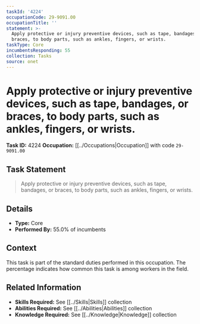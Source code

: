 ```yaml
---
taskId: '4224'
occupationCode: 29-9091.00
occupationTitle: ''
statement: >-
  Apply protective or injury preventive devices, such as tape, bandages, or
  braces, to body parts, such as ankles, fingers, or wrists.
taskType: Core
incumbentsResponding: 55
collection: Tasks
source: onet
---
```

# Apply protective or injury preventive devices, such as tape, bandages, or braces, to body parts, such as ankles, fingers, or wrists.

**Task ID:** 4224
**Occupation:** [[../Occupations|Occupation]] with code `29-9091.00`

## Task Statement

> Apply protective or injury preventive devices, such as tape, bandages, or braces, to body parts, such as ankles, fingers, or wrists.

## Details

- **Type:** Core
- **Performed By:** 55.0% of incumbents

## Context

This task is part of the standard duties performed in this occupation. The percentage indicates how common this task is among workers in the field.

## Related Information

- **Skills Required:** See [[../Skills|Skills]] collection
- **Abilities Required:** See [[../Abilities|Abilities]] collection
- **Knowledge Required:** See [[../Knowledge|Knowledge]] collection

